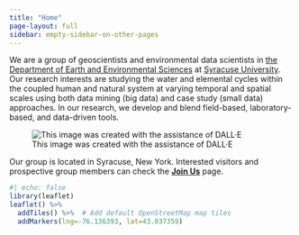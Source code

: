 ```yaml
---
title: "Home"
page-layout: full
sidebar: empty-sidebar-on-other-pages
---
```


We are a group of geoscientists and environmental data scientists in [the Department of Earth and Environmental Sciences](https://artsandsciences.syracuse.edu/earth-sciences-department/){target="_blank"} at [Syracuse University](https://www.syracuse.edu){target="_blank"}. Our research interests are studying the water and elemental cycles within the coupled human and natural system at varying temporal and spatial scales using both data mining (big data) and case study (small data) approaches. In our research, we develop and blend field-based, laboratory-based, and data-driven tools.

![This image was created with the assistance of DALL·E](assets/artworks/wen-research-group.jpeg)

Our group is located in Syracuse, New York. Interested visitors and prospective group members can check the [**Join Us**](/joinus.qmd){target="_blank"} page.

```r
#| echo: false
library(leaflet)
leaflet() %>%
  addTiles() %>%  # Add default OpenStreetMap map tiles
  addMarkers(lng=-76.136393, lat=43.037359)
```
